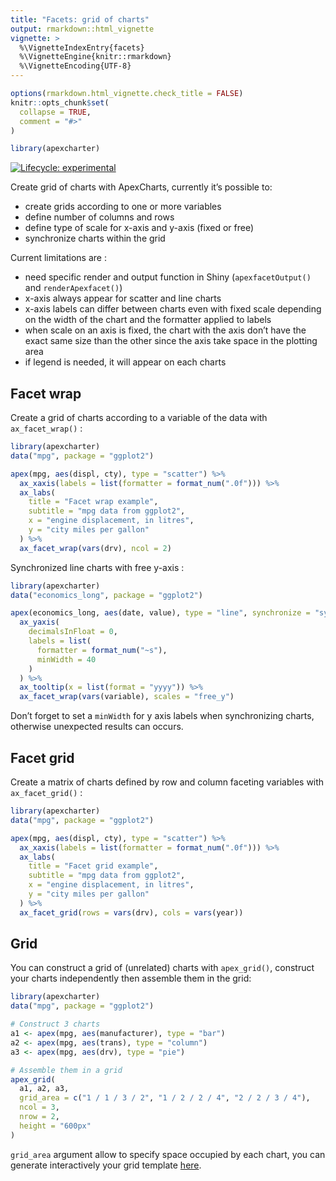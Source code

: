 ```yaml
---
title: "Facets: grid of charts"
output: rmarkdown::html_vignette
vignette: >
  %\VignetteIndexEntry{facets}
  %\VignetteEngine{knitr::rmarkdown}
  %\VignetteEncoding{UTF-8}
---
```


```r
options(rmarkdown.html_vignette.check_title = FALSE)
knitr::opts_chunk$set(
  collapse = TRUE,
  comment = "#>"
)
```

```r
library(apexcharter)
```

[![Lifecycle: experimental](https://img.shields.io/badge/lifecycle-experimental-orange.svg)](https://lifecycle.r-lib.org/articles/stages.html)

Create grid of charts with ApexCharts, currently it's possible to:

- create grids according to one or more variables
- define number of columns and rows
- define type of scale for x-axis and y-axis (fixed or free)
- synchronize charts within the grid

Current limitations are :

- need specific render and output function in Shiny (`apexfacetOutput()` and `renderApexfacet()`)
- x-axis always appear for scatter and line charts
- x-axis labels can differ between charts even with fixed scale depending on the width of the chart and the formatter applied to labels
- when scale on an axis is fixed, the chart with the axis don't have the exact same size than the other since the axis take space in the plotting area
- if legend is needed, it will appear on each charts


## Facet wrap

Create a grid of charts according to a variable of the data with `ax_facet_wrap()` :

```r
library(apexcharter)
data("mpg", package = "ggplot2")

apex(mpg, aes(displ, cty), type = "scatter") %>%
  ax_xaxis(labels = list(formatter = format_num(".0f"))) %>% 
  ax_labs(
    title = "Facet wrap example",
    subtitle = "mpg data from ggplot2",
    x = "engine displacement, in litres",
    y = "city miles per gallon"
  ) %>% 
  ax_facet_wrap(vars(drv), ncol = 2)
```


Synchronized line charts with free y-axis :

```r
library(apexcharter)
data("economics_long", package = "ggplot2")

apex(economics_long, aes(date, value), type = "line", synchronize = "sync-it") %>% 
  ax_yaxis(
    decimalsInFloat = 0,
    labels = list(
      formatter = format_num("~s"),
      minWidth = 40
    )
  ) %>%
  ax_tooltip(x = list(format = "yyyy")) %>% 
  ax_facet_wrap(vars(variable), scales = "free_y")
```

Don't forget to set a `minWidth` for y axis labels when synchronizing charts, otherwise unexpected results can occurs.



## Facet grid

Create a matrix of charts defined by row and column faceting variables with `ax_facet_grid()` :

```r
library(apexcharter)
data("mpg", package = "ggplot2")

apex(mpg, aes(displ, cty), type = "scatter") %>% 
  ax_xaxis(labels = list(formatter = format_num(".0f"))) %>% 
  ax_labs(
    title = "Facet grid example",
    subtitle = "mpg data from ggplot2",
    x = "engine displacement, in litres",
    y = "city miles per gallon"
  ) %>% 
  ax_facet_grid(rows = vars(drv), cols = vars(year))
```




## Grid

You can construct a grid of (unrelated) charts with `apex_grid()`, construct your charts independently then assemble them in the grid:

```r
library(apexcharter)
data("mpg", package = "ggplot2")

# Construct 3 charts
a1 <- apex(mpg, aes(manufacturer), type = "bar")
a2 <- apex(mpg, aes(trans), type = "column")
a3 <- apex(mpg, aes(drv), type = "pie")

# Assemble them in a grid
apex_grid(
  a1, a2, a3, 
  grid_area = c("1 / 1 / 3 / 2", "1 / 2 / 2 / 4", "2 / 2 / 3 / 4"),
  ncol = 3, 
  nrow = 2,
  height = "600px"
)
```


`grid_area` argument allow to specify space occupied by each chart, you can generate interactively your grid template [here](https://cssgrid-generator.netlify.app/).





